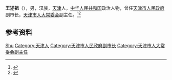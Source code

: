 '''王述祖'''（{{bd|1942年|11月6日|}}），男，汉族，[[天津|天津]]人，[[中华人民共和国|中华人民共和国]]政治人物，曾任[[天津市人民政府|天津市人民政府]]副市长，[[天津市人大常委会|天津市人大常委会]]副主任。<ref>{{Cite book|title=中华人民共和国职官志|author=何虎生, 李耀东, 向常福主编|publisher=中国社会出版社|year=2003|isbn=9787800883934|location=北京|pages=}}</ref><ref>{{Cite web|title=副会长 天津人大常务委员会副主任 王述祖先生|url=http://caefi.mofcom.gov.cn/article/Nocategory/200412/20041200315073.shtml|accessdate=2020-08-13|work=中华人民共和国商务部}}</ref>

== 参考资料 ==
{{reflist}}

{{中国人物小作品}}

{{Authority control}}
{{DEFAULTSORT:Wang王}}
[[Category:王姓|Shu]]
[[Category:天津人|Category:天津人]]
[[Category:天津市人民政府副市长|Category:天津市人民政府副市长]]
[[Category:天津市人大常委会副主任|Category:天津市人大常委会副主任]]